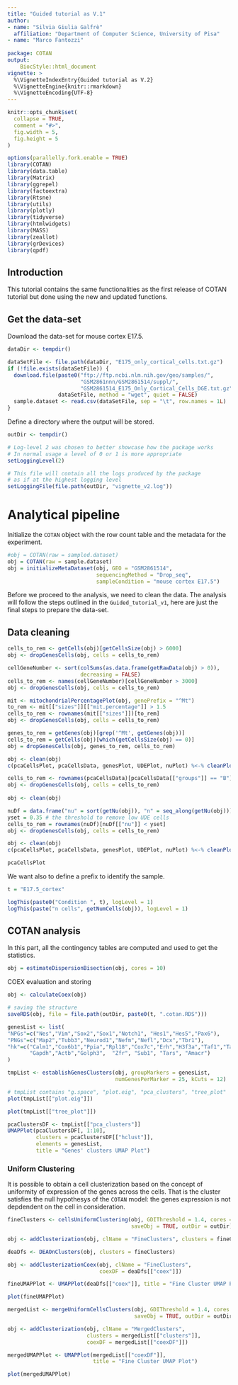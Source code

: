 ```yaml
---
title: "Guided tutorial as V.1"
author: 
- name: "Silvia Giulia Galfrè"
  affiliation: "Department of Computer Science, University of Pisa"
- name: "Marco Fantozzi"
  
package: COTAN
output: 
    BiocStyle::html_document
vignette: >
  %\VignetteIndexEntry{Guided tutorial as V.2}
  %\VignetteEngine{knitr::rmarkdown}
  %\VignetteEncoding{UTF-8} 
---
```


```r
knitr::opts_chunk$set(
  collapse = TRUE,
  comment = "#>",
  fig.width = 5,
  fig.height = 5
)
```

```r
options(parallelly.fork.enable = TRUE)
library(COTAN)
library(data.table)
library(Matrix)
library(ggrepel)
library(factoextra)
library(Rtsne)
library(utils)
library(plotly)
library(tidyverse)
library(htmlwidgets)
library(MASS)
library(zeallot)
library(grDevices)
library(qpdf)
```

## Introduction

This tutorial contains the same functionalities as the first release of COTAN
tutorial but done using the new and updated functions.

## Get the data-set

Download the data-set for mouse cortex E17.5.

```r
dataDir <- tempdir()

dataSetFile <- file.path(dataDir, "E175_only_cortical_cells.txt.gz")
if (!file.exists(dataSetFile)) {
  download.file(paste0("ftp://ftp.ncbi.nlm.nih.gov/geo/samples/",
                       "GSM2861nnn/GSM2861514/suppl/",
                       "GSM2861514_E175_Only_Cortical_Cells_DGE.txt.gz"),
                dataSetFile, method = "wget", quiet = FALSE)
  sample.dataset <- read.csv(dataSetFile, sep = "\t", row.names = 1L)
}
```

Define a directory where the output will be stored.

```r
outDir <- tempdir()

# Log-level 2 was chosen to better showcase how the package works
# In normal usage a level of 0 or 1 is more appropriate 
setLoggingLevel(2)

# This file will contain all the logs produced by the package
# as if at the highest logging level
setLoggingFile(file.path(outDir, "vignette_v2.log"))
```

# Analytical pipeline

Initialize the `COTAN` object with the row count table and
the metadata for the experiment.

```r
#obj = COTAN(raw = sampled.dataset)
obj = COTAN(raw = sample.dataset)
obj = initializeMetaDataset(obj, GEO = "GSM2861514",
                            sequencingMethod = "Drop_seq",
                            sampleCondition = "mouse cortex E17.5")
```

Before we proceed to the analysis, we need to clean the data.
The analysis will follow the steps outlined in the `Guided_tutorial_v1`,
here are just the final steps to prepare the data-set.

## Data cleaning

```r
cells_to_rem <- getCells(obj)[getCellsSize(obj) > 6000]
obj <- dropGenesCells(obj, cells = cells_to_rem)

cellGeneNumber <- sort(colSums(as.data.frame(getRawData(obj) > 0)),
                       decreasing = FALSE)
cells_to_rem <- names(cellGeneNumber)[cellGeneNumber > 3000]
obj <- dropGenesCells(obj, cells = cells_to_rem)

mit <- mitochondrialPercentagePlot(obj, genePrefix = "^Mt")
to_rem <- mit[["sizes"]][["mit.percentage"]] > 1.5
cells_to_rem <- rownames(mit[["sizes"]])[to_rem]
obj <- dropGenesCells(obj, cells = cells_to_rem)

genes_to_rem = getGenes(obj)[grep('^Mt', getGenes(obj))] 
cells_to_rem = getCells(obj)[which(getCellsSize(obj) == 0)]
obj = dropGenesCells(obj, genes_to_rem, cells_to_rem)

obj <- clean(obj)
c(pcaCellsPlot, pcaCellsData, genesPlot, UDEPlot, nuPlot) %<-% cleanPlots(obj)

cells_to_rem <- rownames(pcaCellsData)[pcaCellsData[["groups"]] == "B"]
obj <- dropGenesCells(obj, cells = cells_to_rem)
 
obj <- clean(obj)

nuDf = data.frame("nu" = sort(getNu(obj)), "n" = seq_along(getNu(obj)))
yset = 0.35 # the threshold to remove low UDE cells
cells_to_rem = rownames(nuDf)[nuDf[["nu"]] < yset]
obj <- dropGenesCells(obj, cells = cells_to_rem)

obj <- clean(obj)
c(pcaCellsPlot, pcaCellsData, genesPlot, UDEPlot, nuPlot) %<-% cleanPlots(obj)

pcaCellsPlot
```

We want also to define a prefix to identify the sample.

```r
t = "E17.5_cortex"

logThis(paste0("Condition ", t), logLevel = 1)
logThis(paste("n cells", getNumCells(obj)), logLevel = 1)
```

## COTAN analysis

In this part, all the contingency tables are computed and used to get the statistics.

```r
obj = estimateDispersionBisection(obj, cores = 10)
```

COEX evaluation and storing

```r
obj <- calculateCoex(obj)
```

```r
# saving the structure
saveRDS(obj, file = file.path(outDir, paste0(t, ".cotan.RDS")))
```


```r
genesList <- list(
"NPGs"=c("Nes","Vim","Sox2","Sox1","Notch1", "Hes1","Hes5","Pax6"),
"PNGs"=c("Map2","Tubb3","Neurod1","Nefm","Nefl","Dcx","Tbr1"),
"hk"=c("Calm1","Cox6b1","Ppia","Rpl18","Cox7c","Erh","H3f3a","Taf1","Taf2",
       "Gapdh","Actb","Golph3",  "Zfr", "Sub1", "Tars", "Amacr")
)

tmpList <- establishGenesClusters(obj, groupMarkers = genesList,
                                  numGenesPerMarker = 25, kCuts = 12)

# tmpList contains "g.space", "plot.eig", "pca_clusters", "tree_plot"
plot(tmpList[["plot.eig"]])
```

```r
plot(tmpList[["tree_plot"]])
```

```r
pcaClustersDF <- tmpList[["pca_clusters"]]
UMAPPlot(pcaClustersDF[, 1:10], 
         clusters = pcaClustersDF[["hclust"]],
         elements = genesList,
         title = "Genes' clusters UMAP Plot")
```

### Uniform Clustering

It is possible to obtain a cell clusterization based on the concept of 
uniformity of expression of the genes across the cells. That is the cluster
satisfies the null hypothesys of the `COTAN` model:
the genes expression is not depdendent on the cell in consideration.

```r
fineClusters <- cellsUniformClustering(obj, GDIThreshold = 1.4, cores = 10,
                                       saveObj = TRUE, outDir = outDir)

obj <- addClusterization(obj, clName = "FineClusters", clusters = fineClusters)
```


```r
deaDfs <- DEAOnClusters(obj, clusters = fineClusters)

obj <- addClusterizationCoex(obj, clName = "FineClusters",
                             coexDF = deaDfs[["coex"]])
```


```r
fineUMAPPlot <- UMAPPlot(deaDfs[["coex"]], title = "Fine Cluster UMAP Plot")

plot(fineUMAPPlot)
```


```r
mergedList <- mergeUniformCellsClusters(obj, GDIThreshold = 1.4, cores = 10,
                                        saveObj = TRUE, outDir = outDir)

obj <- addClusterization(obj, clName = "MergedClusters",
                         clusters = mergedList[["clusters"]],
                         coexDF = mergedList[["coexDF"]])
```


```r
mergedUMAPPlot <- UMAPPlot(mergedList[["coexDF"]],
                           title = "Fine Cluster UMAP Plot")

plot(mergedUMAPPlot)
```

